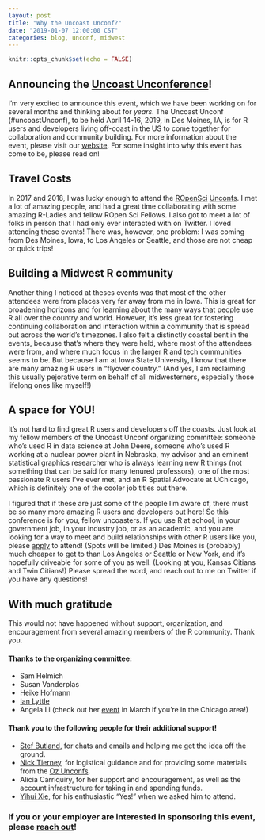```yaml
---
layout: post
title: "Why the Uncoast Unconf?"
date: "2019-01-07 12:00:00 CST"
categories: blog, unconf, midwest
---
```


```r
knitr::opts_chunk$set(echo = FALSE)
```

## Announcing the [Uncoast Unconference](https://uncoast-unconference.netlify.com/)!

I'm very excited to announce this event, which we have been working on for several months and thinking about for *years*. The Uncoast Unconf (#uncoastUnconf), to be held April 14-16, 2019, in Des Moines, IA, is for R users and developers living off-coast in the US to come together for collaboration and community building. For more information about the event, please visit our [website](https://uncoast-unconference.netlify.com/). For some insight into why this event has come to be, please read on! 

## Travel Costs

In 2017 and 2018, I was lucky enough to attend the [ROpenSci](http://unconf18.ropensci.org/) [Unconfs](http://unconf17.ropensci.org/). I met a lot of amazing people, and had a great time collaborating with some amazing R-Ladies and fellow ROpen Sci Fellows. I also got to meet a lot of folks in person that I had only ever interacted with on Twitter. I loved attending these events! There was, however, one problem: I was coming from Des Moines, Iowa, to Los Angeles or Seattle, and those are not cheap or quick trips! 

## Building a Midwest R community

Another thing I noticed at theses events was that most of the other attendees were from places very far away from me in Iowa. This is great for broadening horizons and for learning about the many ways that people use R all over the country and world. However, it's less great for fostering continuing collaboration and interaction within a community that is spread out across the world's timezones. I also felt a distinctly coastal bent in the events, because that's where they were held, where most of the attendees were from, and where much focus in the larger R and tech communities seems to be. But because I am at Iowa State University, I know that there are many amazing R users in "flyover country." (And yes, I am reclaiming this usually pejorative term on behalf of all midwesterners, especially those lifelong ones like myself!) 

## A space for YOU!

It's not hard to find great R users and developers off the coasts. Just look at my fellow members of the Uncoast Unconf organizing committee: someone who's used R in data science at John Deere, someone who's used R working at a nuclear power plant in Nebraska, my advisor and an eminent statistical graphics researcher who is always learning new R things (not something that can be said for many tenured professors), one of the most passionate R users I've ever met, and an R Spatial Advocate at UChicago, which is definitely one of the cooler job titles out there. 

I figured that if these are just some of the people I'm aware of, there must be so many more amazing R users and developers out here! So this conference is for you, fellow uncoasters. If you use R at school, in your government job, in your industry job, or as an academic, and you are looking for a way to meet and build relationships with other R users like you, please [apply](https://iastate.qualtrics.com/jfe/form/SV_b45oWxx4lIt8NMh) to attend! (Spots will be limited.) Des Moines is (probably) much cheaper to get to than Los Angeles or Seattle or New York, and it's hopefully driveable for some of you as well. (Looking at you, Kansas Citians and Twin Citians!) Please spread the word, and reach out to me on Twitter if you have any questions!

## With much gratitude

This would not have happened without support, organization, and encouragement from several amazing members of the R community. Thank you. 

#### Thanks to the organizing committee:

- Sam Helmich
- Susan Vanderplas
- Heike Hofmann 
- [Ian Lyttle](http://ijlyttle.github.io/)
- Angela Li (check out her [event](https://chirunconf.github.io/) in March if you're in the Chicago area!)


#### Thank you to the following people for their additional support! 

- [Stef Butland](https://twitter.com/stefaniebutland?lang=en), for chats and emails and helping me get the idea off the ground.
- [Nick Tierney](https://www.njtierney.com/), for logistical guidance and for providing some materials from the [Oz Unconfs](https://ozunconf18.ropensci.org/).
- Alicia Carriquiry, for her support and encouragement, as well as the account infrastructure for taking in and spending funds. 
- [Yihui Xie](https://yihui.name/en/), for his enthusiastic "Yes!" when we asked him to attend.

### If you or your employer are interested in sponsoring this event, please [reach out](mailto:sctyner@iastate.edu)! 
